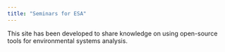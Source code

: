 ```yaml
---
title: "Seminars for ESA"
---
```


This site has been developed to share knowledge on using open-source tools for environmental systems analysis.
